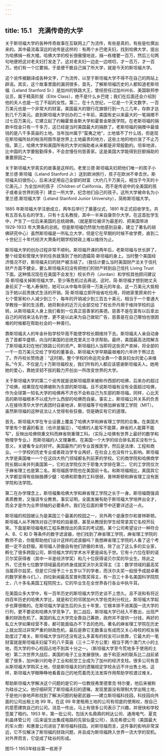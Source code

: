 ```yaml
---
---
---
```

title: 15.1　充满传奇的大学
---



关于斯坦福大学的各种传奇故事在互联网上广为流传，有些是真的，有些是杜撰出来的。其中最流毒深远的讹传是这样的：有两个乡巴佬夫妇，找到哈佛大学，提出为哈佛捐一栋大楼。哈佛大学的校长很傲慢地说，捐一栋楼要一百万，然后三句两句地便把这对老夫妇打发走了。这对老夫妇一边走一边唠叨，才一百万，才一百万。他们有一个亿要捐，于是便干脆自己捐了所大学，就是今天的斯坦福大学。

这个讹传被翻译成各种文字，广为流传，以至于斯坦福大学不得不在自己的网站上辟谣。其实，这个故事里面的漏洞很多，首先，了解斯坦福历史的人都知道老斯坦福（Leland Stanford Sr.）是加州的铁路大王，曾经担任过加州州长、美国联邦参议员，属于精英阶层（Elite Class），绝不是什么乡巴佬；我们在后面还会介绍到他的夫人也是一位了不起的女性。第二，在十九世纪，一亿是一个天文数字，一百万美元也是一个非常大的财富。美国最大的银行花旗银行到一九三几年，存款才达到几千万美元。直到斯坦福大学创办的二十年前，美国有史以来最大的一笔捐赠不过七百万美元，它建立起了约翰霍普金斯大学和霍普金斯医学院。在老斯坦福的捐款中现金只有一千多万，这已经是当时美国最大的捐款了。老斯坦福的捐赠中最值钱的是八千多英亩的土地。当年加州属于“蛮夷之地”，土地值不了什么钱，但是现在斯坦福所处的帕洛阿图市是世界上土地最贵的地方，这些土地的地价涨了不止万倍。第三，哈佛大学和美国所有的大学对捐助者从来都是非常殷勤的。坦率地讲，比中国的大学要殷勤得多，不会怠慢任何慈善家。这是美国大学能得到巨额捐助的重要原因之一。

关于斯坦福大学真实的故事是这样的。老里兰德·斯坦福夫妇把他们唯一的孩子小里兰德·斯坦福（Leland Stanford Jr.）送到欧洲旅行，孩子在欧洲不幸去世。斯坦福夫妇很伤心，后来决定用自己全部的财富（大约几千万美元，相当于今天的十亿美元。）为全加州的孩子（Children of California，而不是传说中的全美国的孩子或者全世界的孩子）建立一所大学，纪念他们自己的孩子。这所大学被命名为小里兰德.斯坦福大学（Leland Stanford Junior University），简称斯坦福大学。

1885 年斯坦福大学注册成立，两年后举行了奠基仪式，1891 年正式招收学生。共有五百名左右的学生，只有十五名教授，其中一半来自康奈尔大学。在这首批学生中，产生了一位后来美国的总统胡佛。（就是那位被评为最差的、把美国带进 1929-1933 年大萧条的总统。但是斯坦福仍然很为他感到自豪，建立了著名的胡佛研究中心）虽然斯坦福是一所私立大学，但是它在早期的时候不收学费，直到二十世纪三十年代经济大萧条时期学校财政上难以维持为止。

斯坦福大学的创办过程非常不顺利。斯坦福开课的两年后，老斯坦福与世长辞了，整个经营和管理大学的任务就落到了他的遗孀简·斯坦福的身上。当时整个美国经济情况不好，斯坦福夫妇的财产被冻结了。（我估计要么当时美国财产法关于信托财产方面不健全，要么斯坦福夫妇没有把他们的财产转到自己信托 Living Trust 下面。这种情况现在在美国不会发生）校长乔丹（Jordan）和学校其他顾问建议简·斯坦福关掉斯坦福大学，至少等危机过去再说。这时，简·斯坦福才想到她丈夫身前买了一笔人寿保险，她可以从中每年获得一万美元的年金。这一万美元大抵相当于她以前贵族式生活的开销。简·斯坦福立即开始省吃俭用，将她家里原来的十七个管家和仆人减少到三个，每年的开销减少到三百五十美元，相当于一个普通大学教授一家的生活费。她将剩余的近万元全部交给了校长乔丹用于维持学校的运转。从斯坦福夫人身上我们看到一位真正慈善家的美德。慈善不是在富有以后拿出自己的闲钱来沽名钓誉，更不是以此来为自己做软广告，慈善是在自己哪怕也很困难的时候都在帮助社会的一种善行。

靠斯坦福夫人的年金补贴学校毕竟不能使学校长期维持下去。斯坦福夫人亲自动身去了首都华盛顿，向当时美国的总统克里夫兰寻求帮助。最终，美国最高法院解冻了斯坦福夫妇在他们铁路公司的资产。斯坦福妇人当即将这些资产卖掉，将全部的一千一百万美元交给了学校的董事会。斯坦福大学早期最艰难的六年终于熬过去了。乔丹校长赞扬道：“这时期，整个学校的命运完全靠一个善良妇女的爱心来维系。”今天，不仅是几十万斯坦福校友，我们所有的人都应该感谢斯坦福夫人。她用她的爱心，靠她坚韧不拔的毅力开创出一所改变世界的大学。

关于斯坦福大学的第二个讹传就是说斯坦福原来被称作西部的哈佛，后来办的超过了哈佛，结果现在哈佛被称为东部的斯坦福。且不说斯坦福有没有全面超过哈佛，作为全球第一知名大学的哈佛再不济也不会称自己为东部的斯坦福。同样，心比天高的斯坦福根本不以成为什么西部的哈佛而自豪。事实上，斯坦福公共关系的负责人在接待清华大学代表团时自豪地讲，斯坦福等于哈佛加麻省理工学院（MIT）。虽然斯坦福的这种说法让人觉得有些狂傲，但是确实有它的道理。

首先，斯坦福大学在专业设置上覆盖了哈佛大学和麻省理工学院的合集。在美国大学里有个普遍的看法（也许是偏见），“哈佛的人能写不能算，麻省的人能算不能写”，反映出哈佛侧重文科而麻省侧重理工科。（实际上哈佛有世界上最好的数学和物理学专业。）而斯坦福的人文理兼修。在美国一个大学的综合排名其实没有什么意义，关键看专业的好坏。美国最热门的专业首推医学，然后是法律、工程和商业。一个学校的历史专业或者政治学专业再好，在社会上也没有什么影响。斯坦福大学是美国唯一一个在这四大热门领域都名列前茅的学校。它的商学院和哈佛商学院长期以来并列美国第一，它的法学院仅次于耶鲁大学排在第二，它的工学院仅次于麻省理工也是第二名，斯坦福医学院也在美国前十名。和斯坦福相比，美国其它大学都显得有些缺胳膊少腿：哈佛和耶鲁的工科很弱，普林斯顿和麻省理工没有医学院和法学院。

第二在办学理念上，斯坦福集哈佛大学和麻省理工学院之长于一身。斯坦福既强调素质教育，又强调专业教育。事实证明，全面发展有助于斯坦福大学培养出全才，而全才是作为业界领袖的必要条件。我们在后面的章节中还要详述这一点。

斯坦福的校园被认为是美国三个最美的校园之一，另外两个是康奈尔和普林斯顿。斯坦福人从不掩饰对自己学校的自豪感，甚至从教授到学生经常拿其它名校开玩笑。下面是斯坦福电机工程系教授出的真实的考试题。某个公司希望设计一种符合 A、B、C 和 D 等条件的数字滤波器，他们找到了麻省理工学院，麻省理工学院的教师不会，你能帮助他们设计这样的滤波器吗？我想麻省理工学院的人看了这个考题一定不会舒服。斯坦福人骄傲自有他们骄傲的本钱，除了出了这么多的实业家，孵化了很多跨国公司，斯坦福大学的学术水平更是闻名于世。它有十六位在职的诺贝尔奖获得者（其中一半是经济学奖）和几十位获得诺贝尔奖的毕业生。除此之外，它还有七位数学领域最高的终身成就奖沃尔夫奖得主（注：数学领域的最高奖当属菲尔兹奖，但是它只授予三十五岁以下的学者，而沃尔夫奖一般授予成就卓著的数学家泰斗们。），四位新闻最高奖普利策奖得主，有一百三十多名美国科学院院士，八十多名美国工程院院士。它的毕业生在全世界各行各业中执牛耳。

在美国众多大学中，有一百年历史的斯坦福大学历史谈不上悠久。且不说和有将近四百年历史的哈佛大学比，就是和它的邻居加州大学伯克利分校比，斯坦福大学起步也算很晚的。在斯坦福大学诞生后的头五十年里，它根本排不进美国一流大学的行列，更不要说和哈佛大学竞争了。到二战后，斯坦福大学已经入不敷出，出现严重的财政危机了。美国的私立大学完全靠自己筹款，政府并不提供一分钱，再好的私立大学如果经营不善，都可能面临办不下去的危险。著名的麻省理工学院在历史上就出现过非常严重的财政危机，最后是靠它无数事业有成而又关心母校的校友捐助度过了难关。斯坦福大学当时还没有这么多富有的校友可以依靠，它最大的一笔财富就是斯坦福夫妇留下的八千英亩（三十二平方公里）相当于两个澳门大小的土地，而大学的中心校园占地不到其十分之一。（斯坦福大学至今荒地多于使用的土地）第二次世界大战后，美国的电子工业发展很快，由于和亚洲的联系比二战前紧密了很多，加州新兴的电子工业和航空工业成为了加州的经济支柱。很多公司有意从斯坦福大学购买土地，但是斯坦福夫妇的遗嘱规定学校永远不许出售土地。这样，斯坦福大学眼睁睁地看着自己的地荒着而无法发挥作用帮助学校渡过难关。

帮助斯坦福大学解决这个问题的是它的一位教授弗里德里克·特尔曼，他后来被称为硅谷之父。他仔细研究了斯坦福夫妇的遗嘱，发现里面没有限制大学出租土地，于是他兴奋地声称找到了解决问题的秘密武器——建立斯坦福科技园，科技园向外面的公司出租土地 99 年。在这 99 年里租用土地的公司有彻底的使用权，按自己的意愿建筑自己的公司。消息一传出，马上有很多公司表示了兴趣，并很快和学校签属了租约。1953 年，第一批公司，包括大名鼎鼎的柯达公司、通用电气、夏克利晶体管公司（后来诞生出集成电路的先驱仙童公司）、洛克希德公司（美国最大的军火商）和惠普公司进驻了斯坦福科技园。对斯坦福而言，这件事的影响非常深远，它不仅解决了斯坦福的财政问题，并且成为斯坦福跨入世界一流大学的契机。对外界而言，它促成了硅谷的形成。



图15-1 1953年硅谷第一栋房子